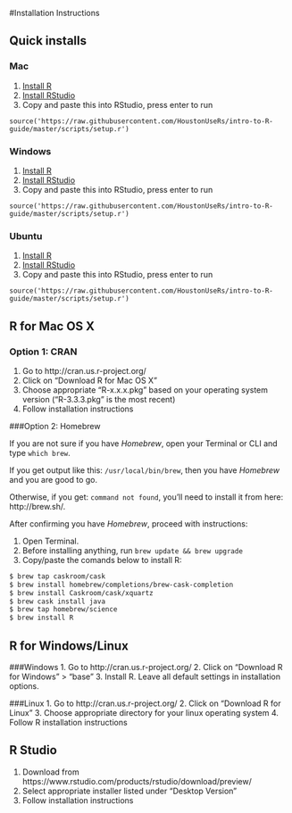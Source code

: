 #Installation Instructions

## Quick installs

### Mac

1. [Install R](https://cran.r-project.org/bin/macosx/R-3.3.3.pkg)
2. [Install RStudio](https://download1.rstudio.org/RStudio-1.0.136.dmg)
3. Copy and paste this into RStudio, press enter to run
```
source('https://raw.githubusercontent.com/HoustonUseRs/intro-to-R-guide/master/scripts/setup.r')
```

### Windows

1. [Install R](https://cran.r-project.org/bin/windows/base/R-3.3.3-win.exe)
2. [Install RStudio](https://download1.rstudio.org/RStudio-1.0.136.exe)
3. Copy and paste this into RStudio, press enter to run
```
source('https://raw.githubusercontent.com/HoustonUseRs/intro-to-R-guide/master/scripts/setup.r')
```

### Ubuntu

1. [Install R](https://cran.r-project.org/bin/linux/ubuntu/README.html)
2. [Install RStudio](https://download1.rstudio.org/rstudio-1.0.136-amd64.deb)
3. Copy and paste this into RStudio, press enter to run
```
source('https://raw.githubusercontent.com/HoustonUseRs/intro-to-R-guide/master/scripts/setup.r')
```

## R for Mac OS X

### Option 1: CRAN

1. Go to http://cran.us.r-project.org/
2. Click on "Download R for Mac OS X"
3. Choose appropriate "R-x.x.x.pkg" based on your operating system version
("R-3.3.3.pkg" is the most recent)
4. Follow installation instructions

###Option 2: Homebrew


If you are not sure if you have *Homebrew*, open your Terminal or CLI and type `which brew`.

If you get output like this: `/usr/local/bin/brew`, then you have *Homebrew* and you are good to go.

Otherwise, if you get:  `command not found`, you'll need to install it from here: http://brew.sh/.

After confirming you have *Homebrew*, proceed with instructions:

1. Open Terminal.
2. Before installing anything, run `brew update && brew upgrade`
3. Copy/paste the comands below to install R:
```bash
$ brew tap caskroom/cask
$ brew install homebrew/completions/brew-cask-completion
$ brew install Caskroom/cask/xquartz
$ brew cask install java
$ brew tap homebrew/science
$ brew install R
```

## R for Windows/Linux
###Windows
1. Go to http://cran.us.r-project.org/
2. Click on "Download R for Windows" > "base"
3. Install R. Leave all default settings in installation options.

###Linux
1. Go to http://cran.us.r-project.org/
2. Click on "Download R for Linux"
3. Choose appropriate directory for your linux operating system
4. Follow R installation instructions

## R Studio
1. Download from https://www.rstudio.com/products/rstudio/download/preview/
2. Select appropriate installer listed under "Desktop Version"
3. Follow installation instructions
